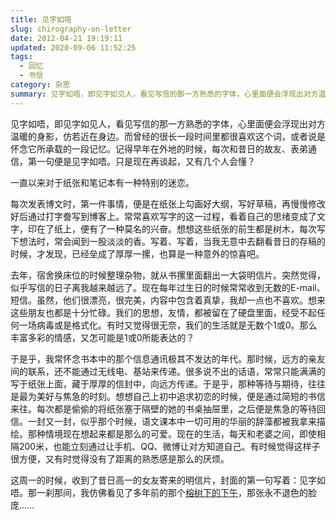 ```yaml
---
title: 见字如唔
slug: chirography-on-letter
date: 2012-04-21 19:19:11
updated: 2020-09-06 11:52:25
tags:
  - 回忆
  - 书信
category: 杂思
summary: 见字如唔，即见字如见人，看见写信的那一方熟悉的字体，心里面便会浮现出对方温暖的身影，仿若近在身边。而曾经的很长一段时间里都很喜欢这个词，或者说是怀念它所承载的一段记忆。
---
```


见字如唔，即见字如见人，看见写信的那一方熟悉的字体，心里面便会浮现出对方温暖的身影，仿若近在身边。而曾经的很长一段时间里都很喜欢这个词，或者说是怀念它所承载的一段记忆。记得早年在外地的时候，每次和昔日的故友、表弟通信，第一句便是见字如唔。只是现在再谈起，又有几个人会懂？

一直以来对于纸张和笔记本有一种特别的迷恋。

每次发表博文时，第一件事情，便是在纸张上勾画好大纲，写好草稿，再慢慢修改好后通过打字誊写到博客上。常常喜欢写字的这一过程，看着自己的思绪变成了文字，印在了纸上，便有了一种莫名的兴奋。想想这些纸张的前生都是树木，每次写下想法时，常会闻到一股淡淡的香。写着、写着，当我无意中去翻看昔日的存稿的时候，才发现，已经垒成了厚厚一摞，也算是一种意外的惊喜吧。

去年，宿舍换床位的时候整理杂物，就从书摞里面翻出一大袋明信片。突然觉得，似乎写信的日子离我越来越远了。现在每年过生日的时候常常收到无数的E-mail、短信。虽然，他们很漂亮，很完美，内容中包含着真挚，我却一点也不喜欢。想来这些朋友也都是十分忙碌。我们的思想，友情，都被留在了硬盘里面，经受不起任何一场病毒或是格式化。有时又觉得很无奈，我们的生活就是无数个1或0。那么丰富多彩的情感，又怎可能是1或0所能表达的？

于是乎，我常怀念书本中的那个信息通讯极其不发达的年代。那时候，远方的亲友间的联系，还不能通过无线电、基站来传递。很多说不出的话语，常常只能满满的写于纸张上面，藏于厚厚的信封中，向远方传递。于是乎，那种等待与期待，往往是最为美好与焦急的时刻。想想自己上初中追求初恋的时候，便是通过简短的书信来往。每次都是偷偷的将纸张塞于隔壁的她的书桌抽屉里，之后便是焦急的等待回信。一封又一封，似乎那个时候，语文课本中一切可用的华丽的辞藻都被我拿来描绘。那种情境现在想起来都是那么的可爱。现在的生活，每天和老婆之间，即使相隔200米，也能立刻通过让手机、QQ、微博让对方知道自己。有时候觉得这样子很方便，又有时觉得没有了距离的熟悉感是那么的厌烦。

这周一的时候，收到了昔日高一的女友寄来的明信片，封面的第一句写着：见字如唔。那一刹那间，我仿佛看见了多年前的那个[榕树下的下午](/posts/blue-turkey/ '蓝色土耳其')，那张永不退色的脸庞……
